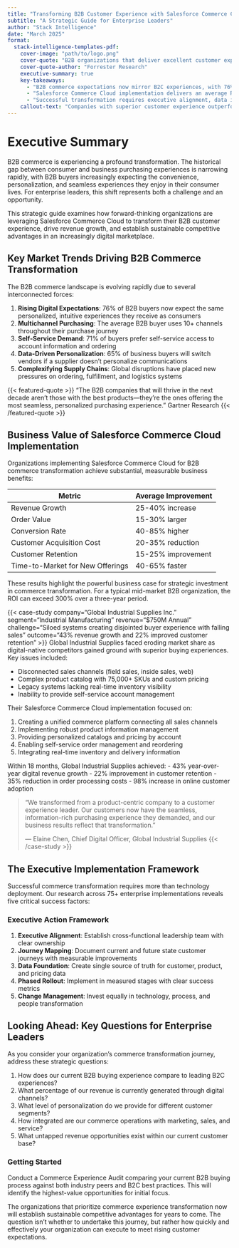 ```yaml
---
title: "Transforming B2B Customer Experience with Salesforce Commerce Cloud"
subtitle: "A Strategic Guide for Enterprise Leaders"
author: "Stack Intelligence"
date: "March 2025"
format: 
  stack-intelligence-templates-pdf:
    cover-image: "path/to/logo.png"
    cover-quote: "B2B organizations that deliver excellent customer experiences generate 50% higher revenue growth than their competitors."
    cover-quote-author: "Forrester Research"
    executive-summary: true
    key-takeaways:
      - "B2B commerce expectations now mirror B2C experiences, with 76% of buyers expecting personalized interactions"
      - "Salesforce Commerce Cloud implementation delivers an average ROI of 307% over three years"
      - "Successful transformation requires executive alignment, data integration, and phased implementation"
    callout-text: "Companies with superior customer experience outperform competitors by 80% in sales growth metrics."
---
```


# Executive Summary

::: {.chapter-header}
B2B commerce is experiencing a profound transformation. The historical gap between consumer and business purchasing experiences is narrowing rapidly, with B2B buyers increasingly expecting the convenience, personalization, and seamless experiences they enjoy in their consumer lives. For enterprise leaders, this shift represents both a challenge and an opportunity.

This strategic guide examines how forward-thinking organizations are leveraging Salesforce Commerce Cloud to transform their B2B customer experience, drive revenue growth, and establish sustainable competitive advantages in an increasingly digital marketplace.
:::

## Key Market Trends Driving B2B Commerce Transformation

The B2B commerce landscape is evolving rapidly due to several interconnected forces:

::: {.listicle title="Critical Market Shifts"}
1. **Rising Digital Expectations**: 76% of B2B buyers now expect the same personalized, intuitive experiences they receive as consumers
2. **Multichannel Purchasing**: The average B2B buyer uses 10+ channels throughout their purchase journey
3. **Self-Service Demand**: 71% of buyers prefer self-service access to account information and ordering
4. **Data-Driven Personalization**: 65% of business buyers will switch vendors if a supplier doesn't personalize communications
5. **Complexifying Supply Chains**: Global disruptions have placed new pressures on ordering, fulfillment, and logistics systems
:::

{{< featured-quote >}}
"The B2B companies that will thrive in the next decade aren't those with the best products—they're the ones offering the most seamless, personalized purchasing experience."
Gartner Research
{{< /featured-quote >}}

## Business Value of Salesforce Commerce Cloud Implementation

Organizations implementing Salesforce Commerce Cloud for B2B commerce transformation achieve substantial, measurable business benefits:

| Metric | Average Improvement |
|--------|---------------------|
| Revenue Growth | 25-40% increase |
| Order Value | 15-30% larger |
| Conversion Rate | 40-85% higher |
| Customer Acquisition Cost | 20-35% reduction |
| Customer Retention | 15-25% improvement |
| Time-to-Market for New Offerings | 40-65% faster |

These results highlight the powerful business case for strategic investment in commerce transformation. For a typical mid-market B2B organization, the ROI can exceed 300% over a three-year period.

{{< case-study company="Global Industrial Supplies Inc." segment="Industrial Manufacturing" revenue="$750M Annual" challenge="Siloed systems creating disjointed buyer experience with falling sales" outcome="43% revenue growth and 22% improved customer retention" >}}
Global Industrial Supplies faced eroding market share as digital-native competitors gained ground with superior buying experiences. Key issues included:

- Disconnected sales channels (field sales, inside sales, web)
- Complex product catalog with 75,000+ SKUs and custom pricing
- Legacy systems lacking real-time inventory visibility
- Inability to provide self-service account management

Their Salesforce Commerce Cloud implementation focused on:

1. Creating a unified commerce platform connecting all sales channels
2. Implementing robust product information management
3. Providing personalized catalogs and pricing by account
4. Enabling self-service order management and reordering
5. Integrating real-time inventory and delivery information

Within 18 months, Global Industrial Supplies achieved:
- 43% year-over-year digital revenue growth 
- 22% improvement in customer retention
- 35% reduction in order processing costs
- 98% increase in online customer adoption

> "We transformed from a product-centric company to a customer experience leader. Our customers now have the seamless, information-rich purchasing experience they demanded, and our business results reflect that transformation."
>
> — Elaine Chen, Chief Digital Officer, Global Industrial Supplies
{{< /case-study >}}

## The Executive Implementation Framework

Successful commerce transformation requires more than technology deployment. Our research across 75+ enterprise implementations reveals five critical success factors:

::: {.callout-important}
### Executive Action Framework
1. **Executive Alignment**: Establish cross-functional leadership team with clear ownership
2. **Journey Mapping**: Document current and future state customer journeys with measurable improvements
3. **Data Foundation**: Create single source of truth for customer, product, and pricing data
4. **Phased Rollout**: Implement in measured stages with clear success metrics
5. **Change Management**: Invest equally in technology, process, and people transformation
:::

## Looking Ahead: Key Questions for Enterprise Leaders

As you consider your organization's commerce transformation journey, address these strategic questions:

1. How does our current B2B buying experience compare to leading B2C experiences?
2. What percentage of our revenue is currently generated through digital channels?
3. What level of personalization do we provide for different customer segments?
4. How integrated are our commerce operations with marketing, sales, and service?
5. What untapped revenue opportunities exist within our current customer base?

::: {.callout-tip}
### Getting Started
Conduct a Commerce Experience Audit comparing your current B2B buying process against both industry peers and B2C best practices. This will identify the highest-value opportunities for initial focus.
:::

The organizations that prioritize commerce experience transformation now will establish sustainable competitive advantages for years to come. The question isn't whether to undertake this journey, but rather how quickly and effectively your organization can execute to meet rising customer expectations.